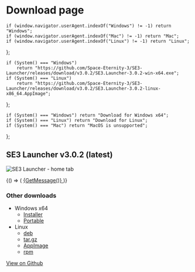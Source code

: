 
# Download page

    if (window.navigator.userAgent.indexOf("Windows") != -1) return "Windows";
    if (window.navigator.userAgent.indexOf("Mac") != -1) return "Mac";
    if (window.navigator.userAgent.indexOf("Linux") != -1) return "Linux";
};

    if (System() === "Windows")
        return "https://github.com/Space-Eternity-3/SE3-Launcher/releases/download/v3.0.2/SE3.Launcher-3.0.2-win-x64.exe";
    if (System() === "Linux")
        return "https://github.com/Space-Eternity-3/SE3-Launcher/releases/download/v3.0.2/SE3.Launcher-3.0.2-linux-x86_64.AppImage";
};

    if (System() === "Windows") return "Download for Windows x64";
    if (System() === "Linux") return "Download for Linux";
    if (System() === "Mac") return "MacOS is unsupported";
};

## SE3 Launcher v3.0.2 (latest)

![SE3 Launcher - home tab](https://user-images.githubusercontent.com/81181783/185487380-715fa7d4-40d1-448e-8cf6-5b145e575505.png)

<BrowserOnly>
    {() => (
        <a className="download-button" href={DownloadLink()}>
            {GetMessage()}
        </a>
    )}
</BrowserOnly>

### Other downloads

-   Windows x64
    -   [Installer](https://github.com/Space-Eternity-3/SE3-Launcher/releases/download/v3.0.2/SE3.Launcher-3.0.2-win-x64.exe)
    -   [Portable](https://github.com/Space-Eternity-3/SE3-Launcher/releases/download/v3.0.2/SE3.Launcher-3.0.2-win-x64.zip)
-   Linux
    -   [deb](https://github.com/Space-Eternity-3/SE3-Launcher/releases/download/v3.0.2/SE3.Launcher-3.0.2-linux-amd64.deb)
    -   [tar.gz](https://github.com/Space-Eternity-3/SE3-Launcher/releases/download/v3.0.2/SE3.Launcher-3.0.2-linux-x64.tar.gz)
    -   [AppImage](https://github.com/Space-Eternity-3/SE3-Launcher/releases/download/v3.0.2/SE3.Launcher-3.0.2-linux-x86_64.AppImage)
    -   [rpm](https://github.com/Space-Eternity-3/SE3-Launcher/releases/download/v3.0.2/SE3.Launcher-3.0.2-linux-x86_64.rpm)

[View on Github](https://github.com/Space-Eternity-3/SE3-Launcher)
